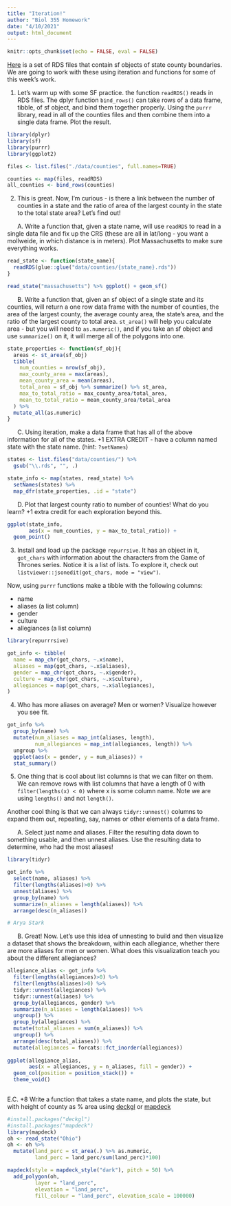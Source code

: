 ```yaml
---
title: "Iteration!"
author: "Biol 355 Homework"
date: "4/10/2021"
output: html_document
---
```


```r
knitr::opts_chunk$set(echo = FALSE, eval = FALSE)
```

[Here](./data/counties.zip) is a set of RDS files that contain sf objects of state county boundaries. We are going to work with these using iteration and functions for some of this week's work.

1. Let's warm up with some SF practice. the function `readRDS()` reads in RDS files. The dplyr function `bind_rows()` can take rows of a data frame, tibble, of sf object, and bind them together properly. Using the `purrr` library, read in all of the counties files and then combine them into a single data frame. Plot the result. 

```r
library(dplyr)
library(sf)
library(purrr)
library(ggplot2)

files <- list.files("./data/counties", full.names=TRUE)

counties <- map(files, readRDS)
all_counties <- bind_rows(counties)

```

2. This is great. Now, I'm curious - is there a link between the number of counties in a state and the ratio of area of the largest county in the state to the total state area? Let's find out!

&nbsp; &nbsp; &nbsp; A. Write a function that, given a state name, will use `readRDS` to read in a single data file and fix up the CRS (these are all in lat/long - you want a mollweide, in which distance is in meters). Plot Massachusetts to make sure everything works.

```r
read_state <- function(state_name){
  readRDS(glue::glue("data/counties/{state_name}.rds"))
}

read_state("massachusetts") %>% ggplot() + geom_sf()
```


&nbsp; &nbsp; &nbsp; B. Write a function that, given an sf object of a single state and its counties, will return a one row data frame with the number of counties, the area of the largest county, the average county area, the state's area, and the ratio of the largest county to total area. `st_area()` will help you calculate area - but you will need to `as.numeric()`, and if you take an sf object and use `summarize()` on it, it will merge all of the polygons into one.

```r
state_properties <- function(sf_obj){
  areas <- st_area(sf_obj)
  tibble(
    num_counties = nrow(sf_obj),
    max_county_area = max(areas),
    mean_county_area = mean(areas),
    total_area = sf_obj %>% summarize() %>% st_area,
    max_to_total_ratio = max_county_area/total_area,
    mean_to_total_ratio = mean_county_area/total_area
  ) %>%
  mutate_all(as.numeric)
}
```


&nbsp; &nbsp; &nbsp; C. Using iteration, make a data frame that has all of the above information for all of the states. +1 EXTRA CREDIT - have a column named state with the state name. (hint: `?setNames`)

```r
states <- list.files("data/counties/") %>%
  gsub("\\.rds", "", .)

state_info <- map(states, read_state) %>%
  setNames(states) %>%
  map_dfr(state_properties, .id = "state")
```


&nbsp; &nbsp; &nbsp; D. Plot that largest county ratio to number of counties! What do you learn? +1 extra credit for each exploration beyond this.

```r
ggplot(state_info,
       aes(x = num_counties, y = max_to_total_ratio)) +
  geom_point()
```

3. Install and load up the package `repurrsive`. It has an object in it, `got_chars` with information about the characters from the Game of Thrones series. Notice it is a list of lists. To explore it, check out `listviewer::jsonedit(got_chars, mode = "view")`.

Now, using `purrr` functions make a tibble with the following columns:

- name
- aliases (a list column)
- gender
- culture
- allegiances (a list column)

```r
library(repurrrsive)

got_info <- tibble(
  name = map_chr(got_chars, ~.x$name),
  aliases = map(got_chars, ~.x$aliases),
  gender = map_chr(got_chars, ~.x$gender),
  culture = map_chr(got_chars, ~.x$culture),
  allegiances = map(got_chars, ~.x$allegiances),
)
```

4. Who has more aliases on average? Men or women? Visualize however you see fit.

```r
got_info %>%
  group_by(name) %>%
  mutate(num_aliases = map_int(aliases, length),
         num_allegiances = map_int(allegiances, length)) %>%
  ungroup %>%
  ggplot(aes(x = gender, y = num_aliases)) +
  stat_summary()
```

5. One thing that is cool about list columns is that we can filter on them. We can remove rows with list columns that have a length of 0 with `filter(lengths(x) < 0)` where x is some column name. Note we are using `lengths()` and not `length()`.

Another cool thing is that we can always `tidyr::unnest()` columns to expand them out, repeating, say, names or other elements of a data frame.


&nbsp; &nbsp; &nbsp; A. Select just name and aliases. Filter the resulting data down to something usable, and then unnest aliases. Use the resulting data to determine, who had the most aliases!
```r
library(tidyr)

got_info %>%
  select(name, aliases) %>%
  filter(lengths(aliases)>0) %>%
  unnest(aliases) %>%
  group_by(name) %>%
  summarize(n_aliases = length(aliases)) %>%
  arrange(desc(n_aliases))

# Arya Stark
```


&nbsp; &nbsp; &nbsp; B. Great! Now. Let's use this idea of unnesting to build and then visualize a dataset that shows the breakdown, within each allegiance, whether there are more aliases for men or women. What does this visualization teach you about the different allegiances?

```r
allegiance_alias <- got_info %>%
  filter(lengths(allegiances)>0) %>%
  filter(lengths(aliases)>0) %>%
  tidyr::unnest(allegiances) %>%
  tidyr::unnest(aliases) %>%
  group_by(allegiances, gender) %>%
  summarize(n_aliases = length(aliases)) %>%
  ungroup() %>%
  group_by(allegiances) %>%
  mutate(total_aliases = sum(n_aliases)) %>%
  ungroup() %>%
  arrange(desc(total_aliases)) %>%
  mutate(allegiances = forcats::fct_inorder(allegiances))
  
ggplot(allegiance_alias,
       aes(x = allegiances, y = n_aliases, fill = gender)) +
  geom_col(position = position_stack()) +
  theme_void()
  
```


E.C. +8 Write a function that takes a state name, and plots the state, but with height of county as % area using [deckgl](https://crazycapivara.github.io/deckgl/) or [mapdeck](https://symbolixau.github.io/mapdeck/index.html)

```r
#install.packages("deckgl")
#install.packages("mapdeck")
library(mapdeck)
oh <- read_state("Ohio")
oh <- oh %>%
  mutate(land_perc = st_area(.) %>% as.numeric,
         land_perc = land_perc/sum(land_perc)*100)

mapdeck(style = mapdeck_style("dark"), pitch = 50) %>%
  add_polygon(oh,
         layer = "land_perc",
         elevation = "land_perc",
         fill_colour = "land_perc", elevation_scale = 100000)
```
